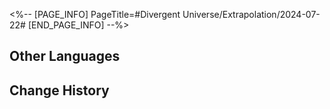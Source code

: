 <%-- [PAGE_INFO]
PageTitle=#Divergent Universe/Extrapolation/2024-07-22#
[END_PAGE_INFO] --%>
{{Event
|name              = Cyclical Extrapolation: Traversal of Vicissitude
|image             = Event Cyclical Extrapolation Traversal of Vicissitude.png
|type              = Cyclical Extrapolation
|time_known        = yes
|time_start        = 2024-07-22 04:00:00
|time_end          = 2024-07-29 03:59:59
}}

{{Cyclical Extrapolation
|curios     = Obliteration Wick Trimmer; Wish Upon a Star; Omniscient Capsule
|equations  = 
|trailblaze = 
|rewards    = Relic Remains*30; Lost Crystal*3
|boss_1_1   = Silvermane Lieutenant; Disciples of Sanctus Medicus: Shape Shifter; The Ascended; Aurumaton Spectral Envoy; "Tomorrow in Harmonious Chords"
|boss_1_2   = Disciples of Sanctus Medicus: Shape Shifter (Bug); The Ascended (Bug); Abundance Sprite: Malefic Ape (Bug); Senior Staff: Team Leader (Bug); Aurumaton Spectral Envoy (Bug); Dreamjolt Troupe's Beyond Overcooked (Bug); Dreamjolt Troupe's Sweet Gorilla (Bug); "Past Confined and Caged" (Bug); "Tomorrow in Harmonious Chords" (Bug); "Present Inebriated in Revelry" (Bug)
|boss_2_1   = Silvermane Lieutenant (Bug); Disciples of Sanctus Medicus: Shape Shifter (Bug); The Ascended (Bug); Aurumaton Spectral Envoy (Bug); "Tomorrow in Harmonious Chords" (Bug)
|boss_2_2   = Svarog (Complete); Stellaron Hunter: Kafka (Complete); Abundant Ebon Deer (Complete); Cloud Knight Lieutenant: Yanqing (Complete); Memory Zone Meme "Something Unto Death" (Complete)
|boss_3     = Argenti (Complete)
|rules      = Obtain this week's Preset Constructs upon entering the first plane
}}

==Other Languages==
{{Other Languages
|en   = Cyclical Extrapolation: Traversal of Vicissitude
|zhs  = 周期演算：遍历浮生
|zht  = 週期演算：遍歷浮生
|ja   = 周期演算：浮世の旅路
|ko   = 주기 연산: 부세의 여정
|es   = Cálculo periódico: Travesía llena de vicisitudes
|fr   = Calcul cyclique&nbsp;: Traversée de la vicissitude
|ru   = Цикличное вычисление: Обход перемен
|th   = การคำนวณแบบรอบ: ชีวิตที่ลอยวน
|vi   = Ngoại Suy Chu Kỳ: Đi Qua Thăng Trầm
|de   = Zyklische Berechnung: Durchstreifen des Wandels
|id   = Kalkulasi Siklus: Melintasi Kehidupan
|pt   = Extrapolação Cíclica: Travessia da Vicissitude
}}

==Change History==
{{Change History|2.3}}
